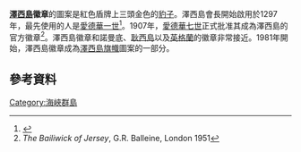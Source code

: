 {{Infobox coat of arms
|name             = Coat of arms of Jersey
|image            = Coat of Arms of Jersey.svg
|image_width      = 150
|image_caption   = Coat of arms of Jersey
|middle           = 
|middle_width     = 220
|middle_caption   = 
|lesser           = 
|lesser_width     = 100
|image2           =
|image2_width     =
|image2_caption   =
|image3           =
|image3_width     =
|image3_caption   =
|armiger          = [[伊麗莎白二世|伊麗莎白二世]]，[[諾曼底公爵|諾曼底公爵]]
|year_adopted     = 
|crest            =
|torse            =
|shield           =
|supporters       = 
|compartment      =
|motto            = 
|orders           = 
|other_elements   =
|earlier_versions = 
|use              =
}}

'''[[澤西島|澤西島]]徽章'''的圖案是紅色盾牌上三頭金色的[[豹子|豹子]]。澤西島會長開始啟用於1297年，最先使用的人是[[愛德華一世|愛德華一世]]<ref>{{Cite web |url=http://www.ngw.nl/heraldrywiki/index.php?title=Jersey#rep |title=Heraldrywiki |access-date=2016-11-14 |archive-date=2018-07-27 |archive-url=https://web.archive.org/web/20180727024350/http://www.ngw.nl/heraldrywiki/index.php?title=Jersey#rep |dead-url=no }}</ref>。1907年，[[愛德華七世|愛德華七世]]正式批准其成為澤西島的官方徽章<ref>''The Bailiwick of Jersey'', G.R. Balleine, London 1951</ref>。澤西島徽章和諾曼底、[[耿西島徽章|耿西島]]以及[[英格蘭皇家徽章|英格蘭]]的徽章非常接近。1981年開始，澤西島徽章成為[[澤西島旗幟|澤西島旗幟]]圖案的一部分。
==參考資料==
{{Commons category|Coats of arms of Jersey}}
<references/>
[[Category:海峽群島|Category:海峽群島]]